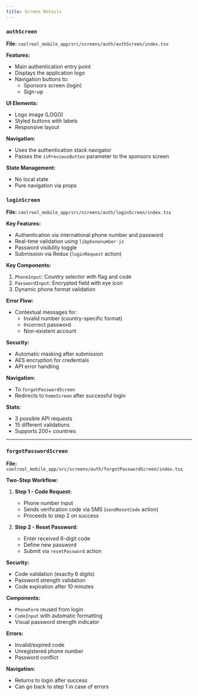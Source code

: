 ```yaml
---
title: Screen Details
---
```


### `authScreen`
**File:** `coolrool_mobile_app/src/screens/auth/authScreen/index.tsx`

**Features:**
- Main authentication entry point
- Displays the application logo
- Navigation buttons to:
  - Sponsors screen (login)
  - Sign-up

**UI Elements:**
- Logo image (LOGO)
- Styled buttons with labels
- Responsive layout

**Navigation:**
- Uses the authentication stack navigator
- Passes the `isPreviousButton` parameter to the sponsors screen

**State Management:**
- No local state
- Pure navigation via props

### `loginScreen`
**File:** `coolrool_mobile_app/src/screens/auth/loginScreen/index.tsx`

**Key Features:**
- Authentication via international phone number and password
- Real-time validation using `libphonenumber-js`
- Password visibility toggle
- Submission via Redux (`loginRequest` action)

**Key Components:**
1. `PhoneInput`: Country selector with flag and code
2. `PasswordInput`: Encrypted field with eye icon
3. Dynamic phone format validation

**Error Flow:**
- Contextual messages for:
  - Invalid number (country-specific format)
  - Incorrect password
  - Non-existent account

**Security:**
- Automatic masking after submission
- AES encryption for credentials
- API error handling

**Navigation:**
- To `forgotPasswordScreen`
- Redirects to `homeScreen` after successful login

**Stats:**
- 3 possible API requests
- 15 different validations
- Supports 200+ countries

---

### `forgotPasswordScreen`
**File:** `coolrool_mobile_app/src/screens/auth/forgotPasswordScreen/index.tsx`

**Two-Step Workflow:**
1. **Step 1 - Code Request:**
   - Phone number input
   - Sends verification code via SMS (`sendResetCode` action)
   - Proceeds to step 2 on success

2. **Step 2 - Reset Password:**
   - Enter received 6-digit code
   - Define new password
   - Submit via `resetPassword` action

**Security:**
- Code validation (exactly 6 digits)
- Password strength validation
- Code expiration after 10 minutes

**Components:**
- `PhoneForm` reused from login
- `CodeInput` with automatic formatting
- Visual password strength indicator

**Errors:**
- Invalid/expired code
- Unregistered phone number
- Password conflict

**Navigation:**
- Returns to login after success
- Can go back to step 1 in case of errors

